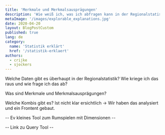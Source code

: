 ```yaml
---
title: 'Merkmale und Merkmalsausprägungen'
description: 'Wie weiß ich, was ich abfragen kann in der Regionalstatistik?'
metaImage: '/images/explorable_explanations.jpg'
date: 2020-04-20
layout: BlogPostCustom
published: true
lang: de
category:
  name: 'Statistik erklärt'
  href: '/statistik-erklaert'
authors:
  - crijke
  - sjockers
---
```



<Container maxWidth="lg">
  <BodyText>

Welche Daten gibt es überhaupt in der Regionalstatistik? Wie kriege ich das raus und wie frage ich das ab?

Was sind Merkmale und Merkmalsausprägungen?

Welche Kombis gibt es? Ist nicht klar ersichtlich -> Wir haben das analysiert und ein Frontent gebaut.

-- Ev kleines Tool zum Rumspielen mit Dimensionen --

-- Link zu Query Tool --

  </BodyText>
</Container>
